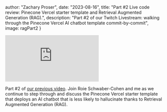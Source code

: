 

  author: "Zachary Proser",
  date: "2023-08-16",
  title: "Part #2 Live code review: Pinecone Vercel starter template and Retrieval Augmented Generation (RAG).",
  description: "Part #2 of our Twitch Livestream: walking through the Pinecone Vercel AI chatbot template commit-by-commit",
  image: ragPart2
}


<iframe 
  class="youtube-video"
  src="https://www.youtube.com/embed/FrlG83du31Q" 
  title="YouTube video player" 
  frameborder="0" 
  allow="fullscreen;">
</iframe>

Part #2 of [our previous video](/videos/typescript-rag-twitch-part1). Join Roie Schwaber-Cohen and me as we continue to step through and discuss the Pinecone Vercel starter template that deploys an AI chatbot that is less likely to hallucinate thanks to Retrieval Augmented Generation (RAG). 

